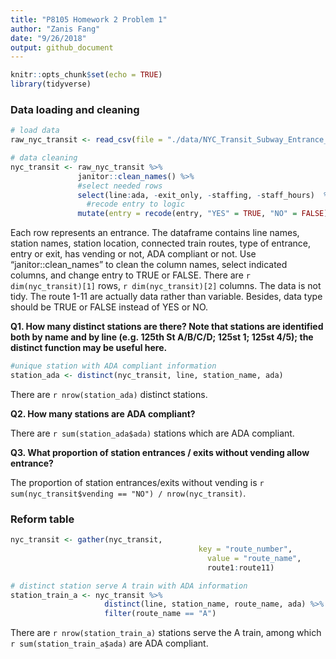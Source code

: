 ```yaml
---
title: "P8105 Homework 2 Problem 1"
author: "Zanis Fang"
date: "9/26/2018"
output: github_document
---
```


```r
knitr::opts_chunk$set(echo = TRUE)
library(tidyverse)
```

### Data loading and cleaning

```r
# load data
raw_nyc_transit <- read_csv(file = "./data/NYC_Transit_Subway_Entrance_And_Exit_Data.csv")

# data cleaning
nyc_transit <- raw_nyc_transit %>% 
               janitor::clean_names() %>% 
               #select needed rows
               select(line:ada, -exit_only, -staffing, -staff_hours)  %>% 
	             #recode entry to logic
               mutate(entry = recode(entry, "YES" = TRUE, "NO" = FALSE))

```

Each row represents an entrance. The dataframe contains line names, station names, station location, connected train routes, type of entrance, entry or exit, has vending or not, ADA compliant or not. Use "janitor::clean_names" to clean the column names, select indicated columns, and change entry to TRUE or FALSE. There are `r dim(nyc_transit)[1]` rows, `r dim(nyc_transit)[2]` columns. The data is not tidy. The route 1-11 are actually data rather than variable. Besides, data type should be TRUE or FALSE instead of YES or NO. 

**Q1. How many distinct stations are there? Note that stations are identified both by name and by line (e.g. 125th St A/B/C/D; 125st 1; 125st 4/5); the distinct function may be useful here.**

```r
#unique station with ADA compliant information
station_ada <- distinct(nyc_transit, line, station_name, ada)
```

There are `r nrow(station_ada)` distinct stations.

**Q2. How many stations are ADA compliant?**

There are `r sum(station_ada$ada)` stations which are ADA compliant.

**Q3. What proportion of station entrances / exits without vending allow entrance?**

The proportion of station entrances/exits without vending is `r sum(nyc_transit$vending == "NO") / nrow(nyc_transit)`.

### Reform table

```r
nyc_transit <- gather(nyc_transit,
										  key = "route_number",
											value = "route_name",
											route1:route11)

# distinct station serve A train with ADA information
station_train_a <- nyc_transit %>%
	                 distinct(line, station_name, route_name, ada) %>% 
	                 filter(route_name == "A")


```

There are `r nrow(station_train_a)` stations serve the A train, among which `r sum(station_train_a$ada)` are ADA compliant.



